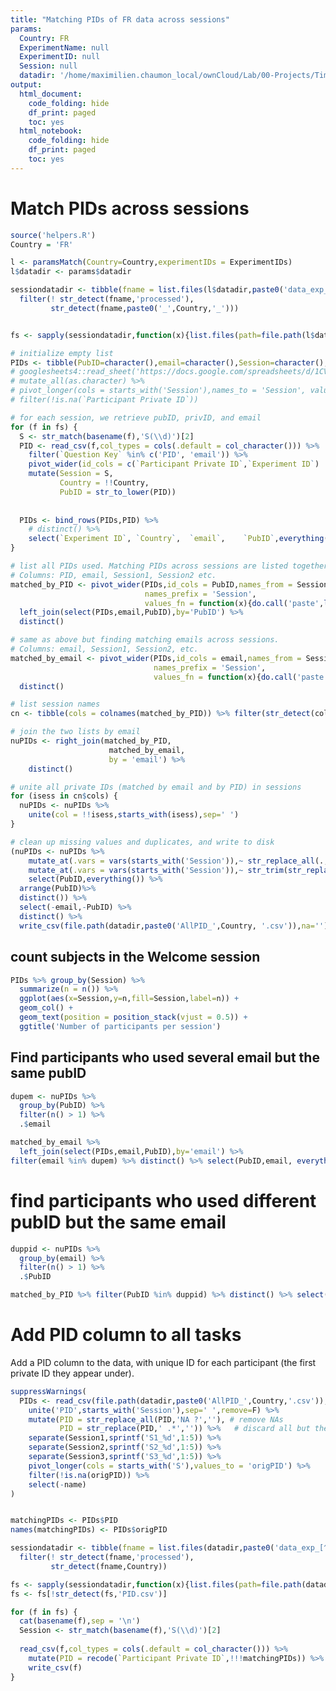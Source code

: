 ```yaml
---
title: "Matching PIDs of FR data across sessions"
params:
  Country: FR
  ExperimentName: null
  ExperimentID: null
  Session: null    
  datadir: '/home/maximilien.chaumon_local/ownCloud/Lab/00-Projects/TimeSocialDistancing/DATA'
output:
  html_document:
    code_folding: hide
    df_print: paged
    toc: yes
  html_notebook:
    code_folding: hide
    df_print: paged
    toc: yes
---
```



# Match PIDs across sessions


```r
source('helpers.R')
Country = 'FR'

l <- paramsMatch(Country=Country,experimentIDs = ExperimentIDs)
l$datadir <- params$datadir

sessiondatadir <- tibble(fname = list.files(l$datadir,paste0('data_exp_[^\\.]+Session.*$'),include.dirs = T) ) %>%
  filter(! str_detect(fname,'processed'),
         str_detect(fname,paste0('_',Country,'_')))


fs <- sapply(sessiondatadir,function(x){list.files(path=file.path(l$datadir,x),pattern='S._Welcome.csv',full.names = T)})

# initialize empty list
PIDs <- tibble(PubID=character(),email=character(),Session=character(),`Participant Private ID`=character())
# googlesheets4::read_sheet('https://docs.google.com/spreadsheets/d/1CVhBYlWVuL9G48NgWxaIJ-9o5B7YPfrHGE6T2oVgcQA/edit?ts=5faff96a',sheet = Country) %>%
# mutate_all(as.character) %>%
# pivot_longer(cols = starts_with('Session'),names_to = 'Session', values_to = 'Participant Private ID',names_prefix = 'Session') %>%
# filter(!is.na(`Participant Private ID`))

# for each session, we retrieve pubID, privID, and email
for (f in fs) {
  S <- str_match(basename(f),'S(\\d)')[2]
  PID <- read_csv(f,col_types = cols(.default = col_character())) %>%
    filter(`Question Key` %in% c('PID', 'email')) %>%
    pivot_wider(id_cols = c(`Participant Private ID`,`Experiment ID`)  ,names_from = `Question Key`, values_from = Response) %>%
    mutate(Session = S,
           Country = !!Country,
           PubID = str_to_lower(PID))
  
  
  PIDs <- bind_rows(PIDs,PID) %>%
    # distinct() %>%
    select(`Experiment ID`,	`Country`,	`email`,	`PubID`,everything())
}

# list all PIDs used. Matching PIDs across sessions are listed together. Attach email.
# Columns: PID, email, Session1, Session2 etc. 
matched_by_PID <- pivot_wider(PIDs,id_cols = PubID,names_from = Session,values_from = `Participant Private ID`, 
                              names_prefix = 'Session',
                              values_fn = function(x){do.call('paste',list(x,collapse = ' '))}) %>%
  left_join(select(PIDs,email,PubID),by='PubID') %>%
  distinct()

# same as above but finding matching emails across sessions.
# Columns: email, Session1, Session2, etc.
matched_by_email <- pivot_wider(PIDs,id_cols = email,names_from = Session,values_from = `Participant Private ID`, 
                                names_prefix = 'Session',
                                values_fn = function(x){do.call('paste',list(x,collapse = ' '))}) %>%
  distinct()

# list session names
cn <- tibble(cols = colnames(matched_by_PID)) %>% filter(str_detect(cols,'^Session'))

# join the two lists by email
nuPIDs <- right_join(matched_by_PID,
                      matched_by_email,
                      by = 'email') %>%
    distinct()

# unite all private IDs (matched by email and by PID) in sessions
for (isess in cn$cols) {
  nuPIDs <- nuPIDs %>% 
    unite(col = !!isess,starts_with(isess),sep=' ')
}

# clean up missing values and duplicates, and write to disk
(nuPIDs <- nuPIDs %>%
    mutate_at(.vars = vars(starts_with('Session')),~ str_replace_all(.,'NA ?','')) %>%
    mutate_at(.vars = vars(starts_with('Session')),~ str_trim(str_replace_all(.,'(\\d{7}) (?:\\d{7} ?)*\\1','\\1'))) %>%
    select(PubID,everything()) %>%
  arrange(PubID)%>%
  distinct()) %>%
  select(-email,-PubID) %>%
  distinct() %>%
  write_csv(file.path(datadir,paste0('AllPID_',Country, '.csv')),na='')

```

## count subjects in the Welcome session

```r
PIDs %>% group_by(Session) %>%
  summarize(n = n()) %>%
  ggplot(aes(x=Session,y=n,fill=Session,label=n)) +
  geom_col() +
  geom_text(position = position_stack(vjust = 0.5)) +
  ggtitle('Number of participants per session')
```

## Find participants who used several email but the same pubID

```r
dupem <- nuPIDs %>%
  group_by(PubID) %>%
  filter(n() > 1) %>%
  .$email

matched_by_email %>%
  left_join(select(PIDs,email,PubID),by='email') %>%
filter(email %in% dupem) %>% distinct() %>% select(PubID,email, everything()) %>%arrange(PubID)
```

# find participants who used different pubID but the same email

```r
duppid <- nuPIDs %>%
  group_by(email) %>%
  filter(n() > 1) %>%
  .$PubID

matched_by_PID %>% filter(PubID %in% duppid) %>% distinct() %>% select(email, PubID, everything()) %>% arrange(email)
```

# Add PID column to all tasks

Add a PID column to the data, with unique ID for each participant (the first private ID they appear under).

```r

suppressWarnings(
  PIDs <- read_csv(file.path(datadir,paste0('AllPID_',Country,'.csv')),col_types = cols()) %>%
    unite('PID',starts_with('Session'),sep=' ',remove=F) %>%
    mutate(PID = str_replace_all(PID,'NA ?',''), # remove NAs
           PID = str_replace(PID,' .*','')) %>%   # discard all but the first PID
    separate(Session1,sprintf('S1_%d',1:5)) %>%
    separate(Session2,sprintf('S2_%d',1:5)) %>%
    separate(Session3,sprintf('S3_%d',1:5)) %>%
    pivot_longer(cols = starts_with('S'),values_to = 'origPID') %>%
    filter(!is.na(origPID)) %>%
    select(-name)
)


matchingPIDs <- PIDs$PID
names(matchingPIDs) <- PIDs$origPID

sessiondatadir <- tibble(fname = list.files(datadir,paste0('data_exp_[^\\.]+Session[0-9]+$'),include.dirs = T) ) %>%
  filter(! str_detect(fname,'processed'),
         str_detect(fname,Country))

fs <- sapply(sessiondatadir,function(x){list.files(path=file.path(datadir,x),pattern='S._.*.csv',full.names = T)})
fs <- fs[!str_detect(fs,'PID.csv')]

for (f in fs) {
  cat(basename(f),sep = '\n')
  Session <- str_match(basename(f),'S(\\d)')[2]
  
  read_csv(f,col_types = cols(.default = col_character())) %>%
    mutate(PID = recode(`Participant Private ID`,!!!matchingPIDs)) %>%
    write_csv(f)
}
```

